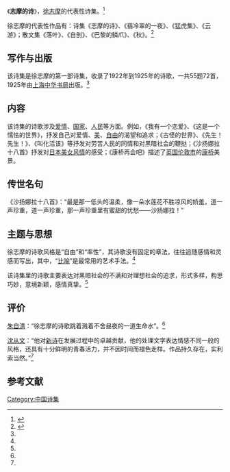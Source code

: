 {{Infobox Book 
|图像      = <!-- [[File:|200px]] -->
|图像说明  =  
|书名      = 《志摩的诗》
|作者      = [[徐志摩|徐志摩]]
|原名      = 
|译者      = 
|插图      = 
|封面设计  = 
|出版地    = {{CHNML}}
|语言      = [[简体中文|简体中文]]
|系列      = 
|题材      = 
|类型      = [[诗歌|诗歌]]
|出版者    = 中国画报出版社
|出版日期  = 2009年9月1日
|中文版    = 
|媒介      = [[印刷|印刷]]（精装书）
|页数      = 306
|开本      = 
|isbn      = 9787802205260
|oclc      = 
|杜威十进制图书分类法= 
|美国国会图书馆图书分类法= 
|上一部作品= 
|下一部作品= 
|引用      = 
|被引用    = 
}}

《'''志摩的诗'''》，[[徐志摩|徐志摩]]的代表性诗集。<ref name="bat" >{{cite book |author=陈卫 |title=《中国文学名著导读本》|year=2000-09-01 |publisher=广西人民出版社 |location=南宁市 |pages=99-102 |isbn=7-219-04219-1 |language=zh-hans}}</ref>

徐志摩的代表性作品有：诗集《志摩的诗》、《翡冷翠的一夜》、《猛虎集》、《云游》；散文集《落叶》、《自剖》、《巴黎的鳞爪》、《秋》。<ref name="cow" >{{cite book |author=徐志摩 |title=《志摩的诗》|year=2009-09-01 |publisher=中国画报出版社 |location=北京市 |pages= |isbn=9787802205260 |language=zh-hans}}</ref>

==写作与出版==
该诗集是徐志摩的第一部诗集，收录了1922年到1925年的诗歌，一共55题72首，1925年由[[上海|上海]][[中华书局|中华书局]]出版。<ref name="bat" />

==内容==
该诗集的诗歌涉及[[爱情|爱情]]、[[国家|国家]]、[[人民|人民]]等方面。例如，《我有一个恋爱》、《这是一个懦怯的世界》，抒发自己对爱情、[[美|美]]、[[自由|自由]]的渴望和追求；《古怪的世界》、《先生！先生！》、《叫化活该》等抒发对劳苦人民的同情和对黑暗社会的鞭挞；《沙扬娜拉十八首》抒发对[[日本文学|日本美女风情]]的感受；《康桥再会吧》描述了[[英国|英国]][[伦敦市|伦敦市]]的[[康桥|康桥]]美景。

==传世名句==
《沙扬娜拉十八首》：“最是那一低头的温柔，像一朵水莲花不胜凉风的娇羞，道一声珍重，道一声珍重，那一声珍重里有蜜甜的忧愁——沙扬娜拉！”

==主题与思想==
徐志摩的诗歌风格是“自由”和“率性”，其诗歌没有固定的章法，往往追随感情和灵感而写出，其中，“[[比喻|比喻]]”是最常用的艺术手法。<ref name="bat" />

该诗集里的诗歌主要表达对黑暗社会的不满和对理想社会的追求，形式多样，构思巧妙，意境新颖，感情真挚。<ref name="bat" />

==评价==
[[朱自清|朱自清]]：“徐志摩的诗歌跳着溅着不舍昼夜的一道生命水”。<ref name="bat" />

[[沈从文|沈从文]]：“他对[[现代诗|新诗]]在发展过程中的卓越贡献，他的处理文字表达情感不同一般的风格，还具有十分鲜明的青春活力，并不因时间而褪色走样。作品持久存在，实利索当然。”<ref name="bat" />

==参考文献==
{{reflist}}

{{DEFAULTSORT:Z志}}
[[Category:中国诗集|Category:中国诗集]]